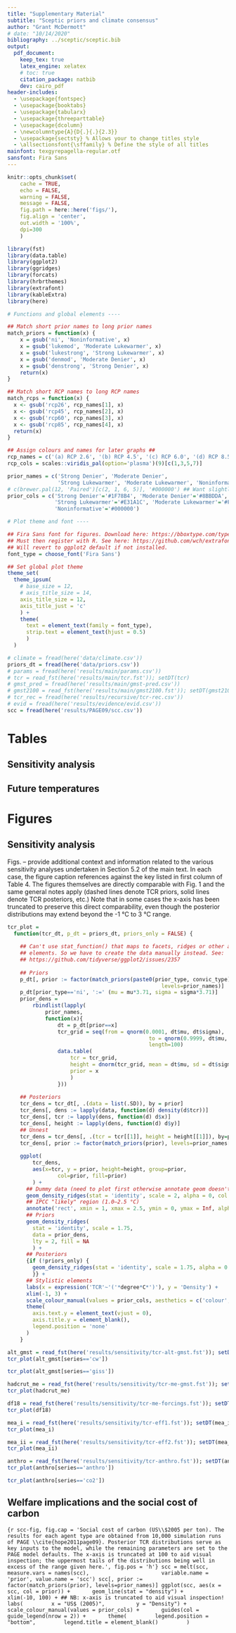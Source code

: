 ```yaml
---
title: "Supplementary Material"
subtitle: "Sceptic priors and climate consensus"
author: "Grant McDermott"
# date: "10/14/2020"
bibliography: ../sceptic/sceptic.bib
output: 
  pdf_document:
    keep_tex: true
    latex_engine: xelatex
    # toc: true
    citation_package: natbib
    dev: cairo_pdf
header-includes: 
  - \usepackage{fontspec}
  - \usepackage{booktabs}
  - \usepackage{tabularx}
  - \usepackage{threeparttable}
  - \usepackage{dcolumn}
  - \newcolumntype{A}{D{.}{.}{2.3}}
  - \usepackage{sectsty} % Allows your to change titles style
  - \allsectionsfont{\sffamily} % Define the style of all titles
mainfont: texgyrepagella-regular.otf
sansfont: Fira Sans
---
```


\newcommand{\beginsupplement}{%
	\setcounter{table}{0}
	\renewcommand{\thetable}{SM\arabic{table}}%
	\setcounter{figure}{0}
	\renewcommand{\thefigure}{SM\arabic{figure}}%
}
\beginsupplement

\listoftables
\listoffigures
\newpage


```r
knitr::opts_chunk$set(
	cache = TRUE, 
	echo = FALSE, 
	warning = FALSE,
	message = FALSE,
	fig.path = here::here('figs/'),
	fig.align = 'center',
	out.width = '100%',
	dpi=300
	)
```

```r
library(fst)
library(data.table)
library(ggplot2)
library(ggridges)
library(forcats)
library(hrbrthemes)
library(extrafont)
library(kableExtra)
library(here)

# Functions and global elements ----

## Match short prior names to long prior names
match_priors = function(x) {
	x = gsub('ni', 'Noninformative', x)
	x = gsub('lukemod', 'Moderate Lukewarmer', x)
	x = gsub('lukestrong', 'Strong Lukewarmer', x)
	x = gsub('denmod', 'Moderate Denier', x)
	x = gsub('denstrong', 'Strong Denier', x)
	return(x)
}

## Match short RCP names to long RCP names
match_rcps = function(x) {
  x <- gsub('rcp26', rcp_names[1], x)
  x <- gsub('rcp45', rcp_names[2], x)
  x <- gsub('rcp60', rcp_names[3], x)
  x <- gsub('rcp85', rcp_names[4], x)
  return(x)
}

## Assign colours and names for later graphs ##
rcp_names = c('(a) RCP 2.6', '(b) RCP 4.5', '(c) RCP 6.0', '(d) RCP 8.5')
rcp_cols = scales::viridis_pal(option='plasma')(9)[c(1,3,5,7)] 

prior_names = c('Strong Denier', 'Moderate Denier', 
                'Strong Lukewarmer', 'Moderate Lukewarmer', 'Noninformative')
# c(brewer.pal(12, 'Paired')[c(2, 1, 6, 5)], '#000000') ## Want slightly darker for light pairs
prior_cols = c('Strong Denier'='#1F78B4', 'Moderate Denier'='#8BBDDA',
               'Strong Lukewarmer'='#E31A1C', 'Moderate Lukewarmer'='#F68080',
               'Noninformative'='#000000')

# Plot theme and font ----

## Fira Sans font for figures. Download here: https://bboxtype.com/typefaces/FiraSans/#!layout=specimen
## Must then register with R. See here: https://github.com/wch/extrafont 
## Will revert to ggplot2 default if not installed.
font_type = choose_font('Fira Sans')

## Set global plot theme 
theme_set(
  theme_ipsum(
    # base_size = 12,
    # axis_title_size = 14,
  	axis_title_size = 12,
    axis_title_just = 'c'
    ) +
    theme(
      text = element_text(family = font_type),
      strip.text = element_text(hjust = 0.5)
      )
  )
```

```r
# climate = fread(here('data/climate.csv'))
priors_dt = fread(here('data/priors.csv'))
# params = fread(here('results/main/params.csv'))
# tcr = read_fst(here('results/main/tcr.fst')); setDT(tcr)
# gmst_pred = fread(here('results/main/gmst-pred.csv'))
# gmst2100 = read_fst(here('results/main/gmst2100.fst')); setDT(gmst2100)
# tcr_rec = fread(here('results/recursive/tcr-rec.csv'))
# evid = fread(here('results/evidence/evid.csv'))
scc = fread(here('results/PAGE09/scc.csv'))
```


# Tables

## Sensitivity analysis

\begin{table}[ht] \centering 
	\caption{TCR efficacies used in ``MEA'' I and II sensitivity runs} 
	\label{tab:marvel} 
	\begin{threeparttable} 
		\begin{tabularx}{.75\textwidth}{@{\extracolsep{5pt}} Xcc}
			\toprule
			Forcing agent & Mean &   95\% C.I.   \\ 
			\midrule
			Aerosols      & 1.55 & (1.05, 2.05)  \\
			GHGs          & 1.17 & (1.07, 1.28)  \\
			Land use      & 3.82 & (-2.16, 9.80) \\
			Ozone         & 0.66 & (0.34, 0.98)  \\
			Solar         & 1.68 & (-1.27, 4.63)  \\
			Volcanic      & 0.61 & (0.33, 0.89)  \\ 
			\bottomrule
		\end{tabularx} 
		\begin{tablenotes}
			\footnotesize
			\item Notes: Adapted from Table S1 of \cite{marvel2016implications}. Confidence intervals on the sample means are constructed from a \textit{t} distribution with 4 degrees of freedom.
		\end{tablenotes}
	\end{threeparttable} 
\end{table} 

## Future temperatures

\begin{table}[h] \centering 
	\caption{Covariate vectors for 2100 predictions} 
	\begin{threeparttable} %%% added %%% 
		\begin{tabularx}{.75\textwidth}{@{\extracolsep{1pt}} X A A A A } 
			%\begin{tabularx}{\textwidth}{X c c c c} 
			%\hline\hline
			\toprule
			&\multicolumn{1}{c}{RCP 2.6}&\multicolumn{1}{c}{RCP 4.5}&\multicolumn{1}{c}{RCP 6.0}&\multicolumn{1}{c}{RCP 8.5}\\
			%&\multicolumn{1}{c}{\footnotesize420 ppmv CO$_2$}&\multicolumn{1}{c}{\footnotesize540 ppmv CO$_2$}&\multicolumn{1}{c}{\footnotesize670 ppmv CO$_2$}&\multicolumn{1}{c}{\footnotesize940 ppmv CO$_2$}\\
			%\hline
			%\\[-1.8ex] 
			\midrule
			$RF_{2100}$  																			& 2.626		& 4.281		& 5.522		& 8.340		\\ 
			\hspace{5 pt} \textit{CO$_2$ component}	& \multicolumn{1}{c}{\textit{\hspace{1em}85\%}}	&	\multicolumn{1}{c}{\textit{\hspace{1em}83\%}}	&	\multicolumn{1}{c}{\textit{\hspace{1em}86\%}}	&	\multicolumn{1}{c}{\textit{\hspace{1em}78\%}}	\\
			\hspace{5 pt} \textit{Solar component}		& \multicolumn{1}{c}{\textit{\hspace{1em} 7\%}}	&	\multicolumn{1}{c}{\textit{\hspace{1em} 4\%}}	&	\multicolumn{1}{c}{\textit{\hspace{1em} 3\%}}	&	\multicolumn{1}{c}{\textit{\hspace{1em} 2\%}}	\\
			\\[-1.8ex] 
			$\overline{VOLC}$																	& 0.017		& 0.017		& 0.017		& 0.017		\\
			\\[-1.8ex] 
			$\overline{SOI}$																	&\text{-}0.079	&\text{-}0.079	&\text{-}0.079	&\text{-}0.079	\\
			\\[-1.8ex] 
			$\overline{AMO}$ 																	&\text{-}0.002 &\text{-}0.002	&\text{-}0.002	&\text{-}0.002	\\
			%\hline\hline
			\bottomrule
		\end{tabularx}
		\begin{tablenotes}
			\footnotesize
			\item \textit{Notes:} Covariates are used to predict the global mean surface temperature anomaly in the year 2100. The Representative Concentration Pathways (RCPs) are a family of forcing scenarios developed for the IPCC \cite{van2011rcp}. Each RCP has a core component of atmospheric CO$_2$ concentrations, measured in parts per million volume (ppmv). With regard to the covariates in the regression model, total radiative forcing ($RF$) and volcanic aerosols ($VOLC$) are measured in Wm$^{-2}$. The Southern Oscillation Index ($SOI$) and Atlantic Multidecadal Oscilliation ($AMO$) are measured as scaled indices. Future values for $RF$ are taken from the RCP database. For the rest, historical mean values are used.
		\end{tablenotes}
	\end{threeparttable} 
	\label{tab:covariate}
\end{table}


\newpage
\pagebreak

# Figures

## Sensitivity analysis

Figs. \ref{fig:sens_cw14} -- \ref{fig:sens_co2} provide additional context and information related to the various sensitivity analyses undertaken in Section 5.2 of the main text. In each case, the figure caption references against the key listed in first column of Table 4. The figures themselves are directly comparable with Fig. 1 and the same general notes apply (dashed lines denote TCR priors, solid lines denote TCR posteriors, etc.) Note that in some cases the x-axis has been truncated to preserve this direct comparability, even though the posterior distributions may extend beyond the -1 °C to 3 °C range.

```r
tcr_plot =
  function(tcr_dt, p_dt = priors_dt, priors_only = FALSE) {
    
    ## Can't use stat_function() that maps to facets, ridges or other aesthetic 
    ## elements. So we have to create the data manually instead. See:
    ## https://github.com/tidyverse/ggplot2/issues/2357
    
  	## Priors
  	p_dt[, prior := factor(match_priors(paste0(prior_type, convic_type)), 
  												 levels=prior_names)]
    p_dt[prior_type=='ni', ':=' (mu = mu*3.71, sigma = sigma*3.71)]
    prior_dens = 
    	rbindlist(lapply(
    		prior_names, 
    		function(x){
    			dt = p_dt[prior==x]
    			tcr_grid = seq(from = qnorm(0.0001, dt$mu, dt$sigma), 
    										 to = qnorm(0.9999, dt$mu, dt$sigma), 
    										 length=100)
    			data.table(
    				tcr = tcr_grid,
    				height = dnorm(tcr_grid, mean = dt$mu, sd = dt$sigma),
    				prior = x
    				)
    			}))
    
    ## Posteriors
    tcr_dens = tcr_dt[, .(data = list(.SD)), by = prior]
    tcr_dens[, dens := lapply(data, function(d) density(d$tcr))]
    tcr_dens[, tcr := lapply(dens, function(d) d$x)]
    tcr_dens[, height := lapply(dens, function(d) d$y)]
    ## Unnest
    tcr_dens = tcr_dens[, .(tcr = tcr[[1]], height = height[[1]]), by=prior]
    tcr_dens[, prior := factor(match_priors(prior), levels=prior_names[c(1,3,2,4,5)])]
    
    ggplot(
    	tcr_dens,
    	aes(x=tcr, y = prior, height=height, group=prior, 
    			col=prior, fill=prior)
    	) +
      ## Dummy data (need to plot first otherwise annotate geom doesn't work)
      geom_density_ridges(stat = 'identity', scale = 2, alpha = 0, col = NA) +
      ## IPCC "likely" region (1.0–2.5 °C)
      annotate('rect', xmin = 1, xmax = 2.5, ymin = 0, ymax = Inf, alpha = .2) +
      ## Priors
      geom_density_ridges(
        stat = 'identity', scale = 1.75, 
        data = prior_dens,
        lty = 2, fill = NA
        ) +
      ## Posteriors
      {if (!priors_only) {
      	geom_density_ridges(stat = 'identity', scale = 1.75, alpha = 0.5, lwd = 0.5)
      	}} +
      ## Stylistic elements
      labs(x = expression('TCR'~'('*degree*C*')'), y = 'Density') +
      xlim(-1, 3) +
      scale_colour_manual(values = prior_cols, aesthetics = c('colour', 'fill')) +
      theme(
        axis.text.y = element_text(vjust = 0),
        axis.title.y = element_blank(),
        legend.position = 'none'
      ) 
    }
```

```r
alt_gmst = read_fst(here('results/sensitivity/tcr-alt-gmst.fst')); setDT(alt_gmst)
tcr_plot(alt_gmst[series=='cw'])
```

```r
tcr_plot(alt_gmst[series=='giss'])
```

```r
hadcrut_me = read_fst(here('results/sensitivity/tcr-me-gmst.fst')); setDT(hadcrut_me)
tcr_plot(hadcrut_me)
```

```r
df18 = read_fst(here('results/sensitivity/tcr-me-forcings.fst')); setDT(df18)
tcr_plot(df18)
```

```r
mea_i = read_fst(here('results/sensitivity/tcr-eff1.fst')); setDT(mea_i)
tcr_plot(mea_i)
```

```r
mea_ii = read_fst(here('results/sensitivity/tcr-eff2.fst')); setDT(mea_ii)
tcr_plot(mea_ii)
```

```r
anthro = read_fst(here('results/sensitivity/tcr-anthro.fst')); setDT(anthro)
tcr_plot(anthro[series=='anthro'])
```

```r
tcr_plot(anthro[series=='co2'])
```

\pagebreak

## Welfare implications and the social cost of carbon

```{r scc-fig, fig.cap = 'Social cost of carbon (US\\$2005 per ton). The results for each agent type are obtained from 10,000 simulation runs of PAGE \\cite{hope2011page09}. Posterior TCR distributions serve as key inputs to the model, while the remaining parameters are set to the PAGE model defaults. The x-axis is truncated at 100 to aid visual inspection; the uppermost tails of the distributions being well in excess of the range given here.', fig.pos = 'h'}
scc = melt(scc, measure.vars = names(scc), 
					 variable.name = 'prior', value.name = 'scc')
scc[, prior := factor(match_priors(prior), levels=prior_names)]
ggplot(scc, aes(x = scc, col = prior)) +
      geom_line(stat = "density") +
      xlim(-10, 100) + ## NB: x-axis is truncated to aid visual inspection!
      labs(
        x = "US$ (2005)", 
        y = "Density") + 
      scale_colour_manual(values = prior_cols) +
      guides(col = guide_legend(nrow = 2)) +
      theme(
        legend.position = "bottom",
        legend.title = element_blank()
        )
```

\newpage
